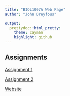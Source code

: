```yaml
---
title: "BIOL1007A Web Page"
author: "John Dreyfous"

output:
  prettydoc::html_pretty:
    theme: cayman
    highlight: github
---
```

## Assignments
[Assignment 1](Assignment1.html)

[Assignment 2](Assignment2.html)

[Website](https://www.coolmath4kids.com)